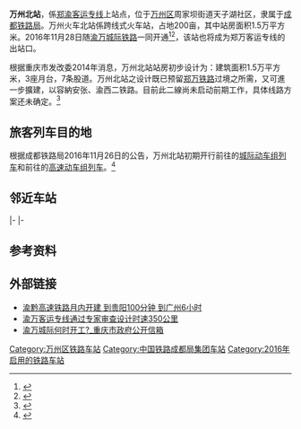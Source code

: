 {{Infobox China railway station
|车站名称 = 万州北站
|图片 = Wanzhoubei Railway Station.jpg
|图片介绍 = 
|其他名称 = 
|车站拼音 = Wanzhoubei
|英文名称 = Wanzhoubei Railway Station<ref>{{Cite web |url=http://news.sina.com.cn/o/2012-09-18/080725196193.shtml |title=铁道部:火车站名含"东西南北"统一改用拼音 |accessdate=2016-11-26 |archive-date=2017-07-30 |archive-url=https://web.archive.org/web/20170730073100/http://news.sina.com.cn/o/2012-09-18/080725196193.shtml |dead-url=no }}</ref><ref>{{cite journal |author=[[铁道部运输局|铁道部运输局]] |journal = 铁路客货运输专刊 |year=2012 |issue=4 |title = 关于明确铁路车站站名英文译法的通知 |id = 运营运调电[2012]1911号 |page = 6}}</ref>
|车站代码 = 65407
|电报码 = WZE
|拼音码 = WZB
|车站类型 = 
|技术性质 = 
|业务性质 = 
|始建时间 = 
|开通运营 = 2016年11月28日
|车站位置 = [[重庆市|重庆市]][[万州区|万州区]][[周家坝街道|周家坝街道]]
|坐标 = {{coord|30.862915|N|108.365696|E|display=inline,title}}
|归属 = [[成都铁路局|成都铁路局]]
|线路 = [[郑渝高速铁路|郑渝高速铁路]]
|车站等级 = 未定等
|使用状态 = 使用中
|股道数目 = 
|正线 = 
|到发线 = 
|其它线 = 
|月台数目 = 
|侧式站台 = 
|岛式站台 = 
|站台面 = 
|网站 = 
|route_map = [[template:重庆铁路车站RDT/万州北站|请点这里]]
}}
'''万州北站'''，係[[郑渝客运专线|郑渝客运专线]]上站点，位于[[万州区|万州区]]周家坝街道天子湖社区，隶属于[[成都铁路局|成都铁路局]]。万州火车北站係跨线式火车站，占地200亩，其中站房面积1.5万平方米。2016年11月28日随[[渝万城际铁路|渝万城际铁路]]一同开通<ref>{{cite web|url=http://www.12306.cn/mormhweb/zxdt_ggxx/201611/t20161126_7419.html|title=成都铁路局关于渝万高速铁路11月28日正式开通运营的公告（一）|publisher=[[中国铁路客户服务中心|中国铁路客户服务中心]]|date=2016-11-26|accessdate=2016-11-26|language=zh-Hans|archive-date=2016-11-27|archive-url=https://web.archive.org/web/20161127021517/http://www.12306.cn/mormhweb/zxdt_ggxx/201611/t20161126_7419.html|dead-url=no}}</ref><ref>{{cite news|url=http://www.chinanews.com/cj/2016/11-28/8076401.shtml|title=渝万高铁正式开通 三峡库区进入“高铁时代”|publisher=[[中国新闻网|中国新闻网]]|date=2016-11-28|accessdate=2016-11-28|archive-date=2016-11-28|archive-url=https://web.archive.org/web/20161128201632/http://www.chinanews.com/cj/2016/11-28/8076401.shtml|dead-url=no}}</ref>，该站也将成为郑万客运专线的出站口。

根据重庆市发改委2014年消息，万州北站站房初步设计为：建筑面积1.5万平方米，3座月台，7条股道。万州北站之设计既已预留[[郑万铁路|郑万铁路]]过境之所需，又可進一步擴建，以容納安张、渝西二铁路。目前此二線尚未启动前期工作，具体线路方案还未确定。<ref>{{cite web | url= http://www.in-expo.com/page/newscontent.aspx?id=31329 | title= 中国高速铁路网 | deadurl= yes | archiveurl= https://web.archive.org/web/20150402130316/http://www.in-expo.com/page/newscontent.aspx?id=31329 | archivedate= 2015-04-02 | accessdate= 2015-03-21 }}</ref>

== 旅客列车目的地 ==
根据成都铁路局2016年11月26日的公告，万州北站初期开行前往{{站|重庆北}}的[[城际动车组列车|城际动车组列车]]和前往{{站|成都东}}的[[高速动车组列车|高速动车组列车]]。<ref>{{cite web|url=http://www.12306.cn/mormhweb/zxdt_ggxx/201611/t20161126_7423.html|title=成都铁路局关于渝万高速铁路11月28日正式开通运营的公告（二）|publisher=[[中国铁路客户服务中心|中国铁路客户服务中心]]|date=2016-11-26|accessdate=2016-11-26|archive-date=2016-11-27|archive-url=https://web.archive.org/web/20161127023144/http://www.12306.cn/mormhweb/zxdt_ggxx/201611/t20161126_7423.html|dead-url=no}}</ref>

== 邻近车站 ==
{{start rail box|[[File:China_Railways.svg|16px]] [[中国铁路|中国铁路]]}}
{{s-inop|[[云阳站_(重庆市)|云阳站]]|[[郑渝高速铁路|郑渝线]]往{{站|郑州东}}方向<br>|rows=3}}
{{s-line|[[郑渝高速铁路|郑渝高速铁路]]<br />万州北站|rows=2}}
{{s-inop|[[梁平南站|梁平南站]]|{{站|重庆北}}方向<br>([[渝万城际铁路|渝万城际铁路]])}}
|-
{{s-inop|[[汝溪站|汝溪站]]|{{站|重庆东}}方向<br>（[[渝万高速铁路|渝万高速铁路]]）}}
|-
{{s-line|[[成达万高速铁路|成达万高速铁路]]<br />万州北站}}
{{s-inop|[[开江南站|开江南站]]|{{站|成都东}}方向}}
{{end box}}

== 参考资料 ==
{{reflist}}

==外部链接==
* [https://web.archive.org/web/20150402123930/http://news.xinmin.cn/rollnews/2009/12/05/3032558.html 渝黔高速铁路月内开建 到贵阳100分钟 到广州6小时]
* [https://web.archive.org/web/20150403033350/http://news.chineserailways.com/HTML/16/200908/20090828174742.html 渝万客运专线通过专家审查设计时速350公里]
* [http://www.cq.gov.cn/PublicMail/Citizen/ViewReleaseMail.aspx?intReleaseID=199807 渝万城际何时开工?_重庆市政府公开信箱]{{Wayback|url=http://www.cq.gov.cn/PublicMail/Citizen/ViewReleaseMail.aspx?intReleaseID=199807 |date=20150923210924 }}
<div class="references-small">
<references />
</div>

{{郑渝高速铁路}}
{{成达万高速铁路}}
{{西渝高速铁路}}

{{重庆铁路}}
{{重庆铁路车站}}

[[Category:万州区铁路车站|Category:万州区铁路车站]]
[[Category:中国铁路成都局集团车站|Category:中国铁路成都局集团车站]]
[[Category:2016年启用的铁路车站|Category:2016年启用的铁路车站]]